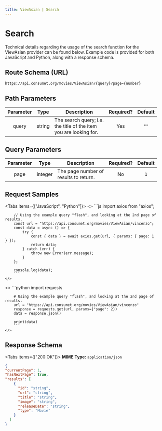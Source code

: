 ```yaml
---
title: ViewAsian | Search
---
```



# Search

Technical details regarding the usage of the search function for the ViewAsian provider can be found below. Example code is provided for both JavaScript and Python, along with a response schema.

## Route Schema (URL)

```
https://api.consumet.org/movies/ViewAsian/{query}?page={number}
```

## Path Parameters

| Parameter |  Type  | Description                                                       | Required? | Default |
| :-------: | :----: | ----------------------------------------------------------------- | :-------: | :-----: |
|   query   | string | The search query; i.e. the title of the item you are looking for. |    Yes    |  `""`   |

## Query Parameters

| Parameter |  Type   | Description                           | Required? | Default |
| :-------: | :-----: | ------------------------------------- | :-------: | :-----: |
|   page    | integer | The page number of results to return. |    No     |   `1`   |

## Request Samples

<Tabs items={["JavaScript", "Python"]}>
  <Tab>
    <>
        ```js
        import axios from "axios";

        // Using the example query "flash", and looking at the 2nd page of results.
        const url = "https://api.consumet.org/movies/ViewAsian/vincenzo";
        const data = async () => {
            try {
                const { data } = await axios.get(url, { params: { page: 1 } });
                return data;
            } catch (err) {
                throw new Error(err.message);
            }
        };

        console.log(data);
        ```
    </>

  </Tab>
  <Tab>
    <>
        ```python
        import requests

        # Using the example query "flash", and looking at the 2nd page of results.
        url = "https://api.consumet.org/movies/ViewAsian/vincenzo"
        response = requests.get(url, params={"page": 2})
        data = response.json()

        print(data)
        ```
    </>

  </Tab>
</Tabs>

## Response Schema

<Tabs items={["200 OK"]}>
  <Tab>
  **MIME Type:** `application/json`
  ```json copy=false
  {
  "currentPage": 1,
  "hasNextPage": true,
  "results": [
      {
        "id": "string",
        "url": "string",
        "title": "string",
        "image": "string",
        "releaseDate": "string",
        "type": "Movie"
      }
    ]
  }
  ```
  </Tab>
</Tabs>
